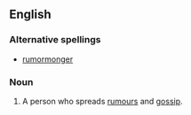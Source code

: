 ==English==

===Alternative spellings===
*{{qualifier|UK}} [[rumormonger]]

===Noun===
{{en-noun}}

# A person who spreads [[rumour]]s and [[gossip]].